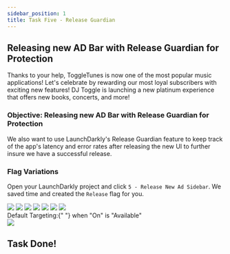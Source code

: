 ```yaml
---
sidebar_position: 1
title: Task Five - Release Guardian
---
```



## Releasing new AD Bar with Release Guardian for Protection

Thanks to your help, ToggleTunes is now one of the most popular music applications! Let's celebrate by rewarding our most loyal subscribers with exciting new features! DJ Toggle is launching a new platinum experience that offers new books, concerts, and more!

### Objective: Releasing new AD Bar with Release Guardian for Protection

We also want to use LaunchDarkly's Release Guardian feature to keep track of the app's latency and error rates after releasing the new UI to further insure we have a successful release.


### Flag Variations

Open your LaunchDarkly project and click `5 - Release New Ad Sidebar`. We saved time and created the `Release` flag for you.


<img src='/releaseGuardian/1rgEdit.png' />
<img src='/releaseGuardian/2rgAvailable.png' />
<img src='/releaseGuardian/3rgGuardedRollout.png' />
<img src='/releaseGuardian/4rgMetrics.png' />
<img src='/releaseGuardian/5rgModal.png' />
<img src='/releaseGuardian/6rgReviewSave.png' />
<img src='/releaseGuardian/7rgReleased.png' />


<div className="flex items-center text-lg font-bold text-blue-500">
  Default Targeting:{" "}
  <span className="text-black dark:text-white font-normal">when "On" is "Available"</span>
</div>

<img src='/releaseGuardian/adSidebarUI.png' />

## Task Done!